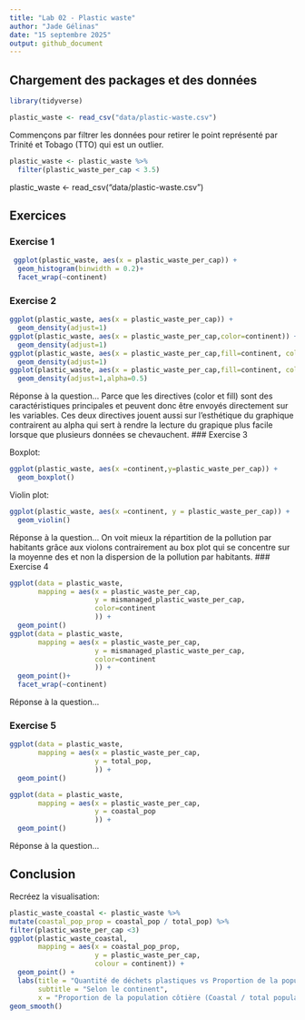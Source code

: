 ```yaml
---
title: "Lab 02 - Plastic waste"
author: "Jade Gélinas"
date: "15 septembre 2025"
output: github_document
---
```


## Chargement des packages et des données

```r
library(tidyverse) 
```

```r
plastic_waste <- read_csv("data/plastic-waste.csv")
```

Commençons par filtrer les données pour retirer le point représenté par Trinité et Tobago (TTO) qui est un outlier.

```r
plastic_waste <- plastic_waste %>%
  filter(plastic_waste_per_cap < 3.5)
```
plastic_waste <- read_csv("data/plastic-waste.csv")

## Exercices

### Exercise 1

```r
 ggplot(plastic_waste, aes(x = plastic_waste_per_cap)) +
  geom_histogram(binwidth = 0.2)+
  facet_wrap(~continent)
```

### Exercise 2

```r
ggplot(plastic_waste, aes(x = plastic_waste_per_cap)) +
  geom_density(adjust=1)
ggplot(plastic_waste, aes(x = plastic_waste_per_cap,color=continent)) +
  geom_density(adjust=1)
ggplot(plastic_waste, aes(x = plastic_waste_per_cap,fill=continent, color=continent)) +
  geom_density(adjust=1)
ggplot(plastic_waste, aes(x = plastic_waste_per_cap,fill=continent, color=continent)) +
  geom_density(adjust=1,alpha=0.5)

```

Réponse à la question...
Parce que les directives (color et fill) sont des caractéristiques principales et peuvent donc être envoyés directement sur les variables. Ces deux directives jouent aussi sur l'esthétique du graphique contrairent au alpha qui sert à rendre la lecture du grapique plus facile lorsque que plusieurs données se chevauchent. 
### Exercise 3

Boxplot:

```r
ggplot(plastic_waste, aes(x =continent,y=plastic_waste_per_cap)) +
  geom_boxplot()
```

Violin plot:

```r
ggplot(plastic_waste, aes(x =continent, y = plastic_waste_per_cap)) +
  geom_violin()
```

Réponse à la question...
On voit mieux la répartition de la pollution par habitants grâce aux violons contrairement au box plot qui se concentre sur la moyenne des et non la dispersion de la pollution par habitants.
### Exercise 4

```r
ggplot(data = plastic_waste,
       mapping = aes(x = plastic_waste_per_cap,
                     y = mismanaged_plastic_waste_per_cap,
                     color=continent
                     )) +
  geom_point()
ggplot(data = plastic_waste,
       mapping = aes(x = plastic_waste_per_cap,
                     y = mismanaged_plastic_waste_per_cap,
                     color=continent
                     )) +
  geom_point()+
  facet_wrap(~continent)
```

Réponse à la question...

### Exercise 5


```r
ggplot(data = plastic_waste,
       mapping = aes(x = plastic_waste_per_cap,
                     y = total_pop,
                     )) + 
  geom_point()
```

```r
ggplot(data = plastic_waste,
       mapping = aes(x = plastic_waste_per_cap,
                     y = coastal_pop
                     )) +
  geom_point()
```

Réponse à la question...

## Conclusion

Recréez la visualisation:

```r
plastic_waste_coastal <- plastic_waste %>% 
mutate(coastal_pop_prop = coastal_pop / total_pop) %>%
filter(plastic_waste_per_cap <3)
ggplot(plastic_waste_coastal,
       mapping = aes(x = coastal_pop_prop,
                     y = plastic_waste_per_cap,
                     colour = continent)) +
  geom_point() +
  labs(title = "Quantité de déchets plastiques vs Proportion de la population côtière",
       subtitle = "Selon le continent",
       x = "Proportion de la population côtière (Coastal / total population)",y= "Nombre de déchets de plastiques par habitant", color= "continent")+
geom_smooth()
```
